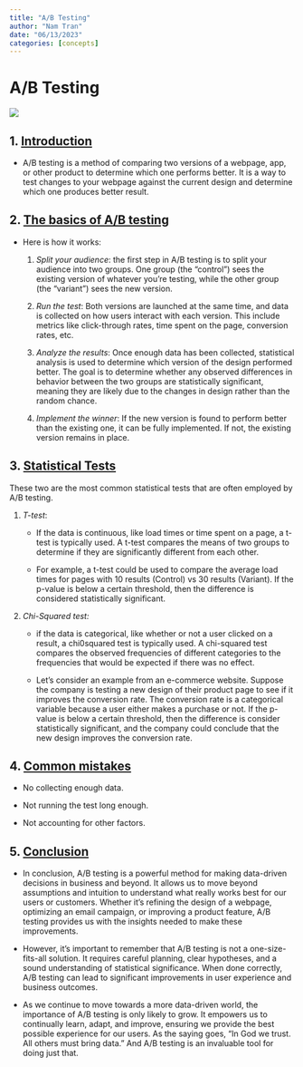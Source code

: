 ```yaml
---
title: "A/B Testing"
author: "Nam Tran"
date: "06/13/2023"
categories: [concepts]
---
```


# A/B Testing

![](images/Screenshot 2023-06-13 015125.png){fig-align="center"}

## 1. [Introduction]{.underline}

-   A/B testing is a method of comparing two versions of a webpage, app, or other product to determine which one performs better. It is a way to test changes to your webpage against the current design and determine which one produces better result.

## 2. [The basics of A/B testing]{.underline}

-   Here is how it works:

    1.  *Split your audience*: the first step in A/B testing is to split your audience into two groups. One group (the "control") sees the existing version of whatever you're testing, while the other group (the "variant") sees the new version.

    2.  *Run the test*: Both versions are launched at the same time, and data is collected on how users interact with each version. This include metrics like click-through rates, time spent on the page, conversion rates, etc.

    3.  *Analyze the results*: Once enough data has been collected, statistical analysis is used to determine which version of the design performed better. The goal is to determine whether any observed differences in behavior between the two groups are statistically significant, meaning they are likely due to the changes in design rather than the random chance.

    4.  *Implement the winner*: If the new version is found to perform better than the existing one, it can be fully implemented. If not, the existing version remains in place.

## 3. [Statistical Tests]{.underline}

These two are the most common statistical tests that are often employed by A/B testing.

1.  *T-test*:

    -   If the data is continuous, like load times or time spent on a page, a t-test is typically used. A t-test compares the means of two groups to determine if they are significantly different from each other.

    -   For example, a t-test could be used to compare the average load times for pages with 10 results (Control) vs 30 results (Variant). If the p-value is below a certain threshold, then the difference is considered statistically significant.

2.  *Chi-Squared test:*

    -   if the data is categorical, like whether or not a user clicked on a result, a chi0squared test is typically used. A chi-squared test compares the observed frequencies of different categories to the frequencies that would be expected if there was no effect.

    -   Let's consider an example from an e-commerce website. Suppose the company is testing a new design of their product page to see if it improves the conversion rate. The conversion rate is a categorical variable because a user either makes a purchase or not. If the p-value is below a certain threshold, then the difference is consider statistically significant, and the company could conclude that the new design improves the conversion rate.

## 4. [Common mistakes]{.underline}

-   No collecting enough data.

-   Not running the test long enough.

-   Not accounting for other factors.

## 5. [Conclusion]{.underline}

-   In conclusion, A/B testing is a powerful method for making data-driven decisions in business and beyond. It allows us to move beyond assumptions and intuition to understand what really works best for our users or customers. Whether it's refining the design of a webpage, optimizing an email campaign, or improving a product feature, A/B testing provides us with the insights needed to make these improvements.

-   However, it's important to remember that A/B testing is not a one-size-fits-all solution. It requires careful planning, clear hypotheses, and a sound understanding of statistical significance. When done correctly, A/B testing can lead to significant improvements in user experience and business outcomes.

-   As we continue to move towards a more data-driven world, the importance of A/B testing is only likely to grow. It empowers us to continually learn, adapt, and improve, ensuring we provide the best possible experience for our users. As the saying goes, "In God we trust. All others must bring data." And A/B testing is an invaluable tool for doing just that.
